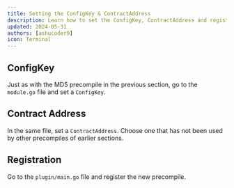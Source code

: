 ```yaml
---
title: Setting the ConfigKey & ContractAddress
description: Learn how to set the ConfigKey, ContractAddress and register the Precompile.
updated: 2024-05-31
authors: [ashucoder9]
icon: Terminal
---
```


## ConfigKey

Just as with the MD5 precompile in the previous section, go to the `module.go` file and set a `ConfigKey`.

## Contract Address

In the same file, set a `ContractAddress`. Choose one that has not been used by other precompiles of earlier sections.

## Registration

Go to the `plugin/main.go` file and register the new precompile.